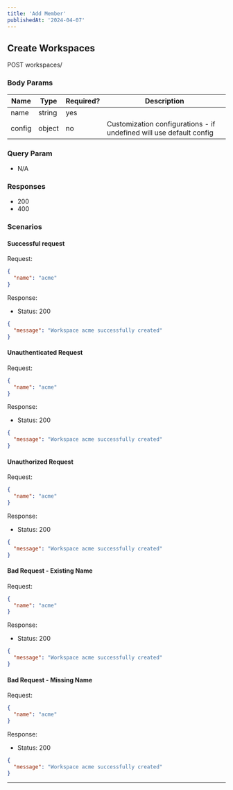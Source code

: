 ```yaml
---
title: 'Add Member'
publishedAt: '2024-04-07'
---
```


## Create Workspaces

POST workspaces/

### Body Params

| Name   | Type   | Required? | Description                                                         |
| ------ | ------ | --------- | ------------------------------------------------------------------- |
| name   | string | yes       |                                                                     |
| config | object | no        | Customization configurations - if undefined will use default config |

### Query Param

- N/A

### Responses

- 200
- 400

### Scenarios

#### Successful request

Request:

```json
{
  "name": "acme"
}
```

Response:

- Status: 200

```json
{
  "message": "Workspace acme successfully created"
}
```

#### Unauthenticated Request

Request:

```json
{
  "name": "acme"
}
```

Response:

- Status: 200

```json
{
  "message": "Workspace acme successfully created"
}
```

#### Unauthorized Request

Request:

```json
{
  "name": "acme"
}
```

Response:

- Status: 200

```json
{
  "message": "Workspace acme successfully created"
}
```

#### Bad Request - Existing Name

Request:

```json
{
  "name": "acme"
}
```

Response:

- Status: 200

```json
{
  "message": "Workspace acme successfully created"
}
```

#### Bad Request - Missing Name

Request:

```json
{
  "name": "acme"
}
```

Response:

- Status: 200

```json
{
  "message": "Workspace acme successfully created"
}
```

---

